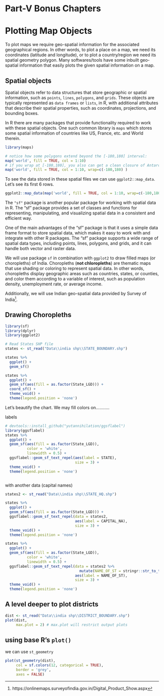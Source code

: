 # Part-V Bonus Chapters {-}
# Plotting Map Objects
To plot maps we require geo-spatial information for the associated geographical regions.  In other words, to plot a place on a map, we need its coordinates (latitude and longitude), or to plot a country/region we need its spatial geometry polygon.  Many softwares/tools have some inbuilt geo-spatial information that easily plots the given spatial information on a map.

## Spatial objects
Spatial objects refer to data structures that store geographic or spatial information, such as `points`, `lines`, `polygons`, and `grids`. These objects are typically represented as `data frames` or `lists`, in R, with additional attributes that describe their spatial properties, such as coordinates, projections, and bounding boxes.  

In R there are many packages that provide functionality required to work with these spatial objects.  One such common library is `maps` which stores some spatial information of countries like US, France, etc. and World therein.  

```r
library(maps)

# notice how some polygons extend beyond the [-180,180] interval:
map('world', fill = TRUE, col = 1:10)
# if you wrap at [-180,180], you also can get a clean closure of Antarctica
map('world', fill = TRUE, col = 1:10, wrap=c(-180,180) )
```

To see the data stored in these spatial files we can use `ggplot2::map_data`.  Let's see its first 6 rows.
```r

ggplot2::map_data(map('world', fill = TRUE, col = 1:10, wrap=c(-180,180) )) |> head(6)
```

The `"sf"` package is another popular package for working with spatial data in R. The "sf" package provides a set of classes and functions for representing, manipulating, and visualizing spatial data in a consistent and efficient way.

One of the main advantages of the "sf" package is that it uses a simple data frame format to store spatial data, which makes it easy to work with and integrate with other R packages. The "sf" package supports a wide range of spatial data types, including points, lines, polygons, and grids, and it can handle both vector and raster data.

We will use package `sf` in combination with `ggplot2` to draw filled maps (or choropleths) of India.  Choropleths (**not chloropleths**) are thematic maps that use shading or coloring to represent spatial data. In other words, choropleths display geographic areas such as countries, states, or counties, and color them according to a variable of interest, such as population density, unemployment rate, or average income.  

Additionally, we will use Indian geo-spatial data provided by Survey of India^[https://onlinemaps.surveyofindia.gov.in/Digital_Product_Show.aspx].

## Drawing Choropleths 

```r
library(sf)
library(dplyr)
library(ggplot2)

# Read States SHP file
states <- st_read("Data\\india shp\\STATE_BOUNDARY.shp")

states %>% 
  ggplot() +
  geom_sf()

states %>% 
  ggplot() +
  geom_sf(aes(fill = as.factor(State_LGD))) +
  coord_sf() +
  theme_void() +
  theme(legend.position = 'none')
```
Let's beautify the chart.  We may fill colors on...........

labels
```r
# devtools::install_github("yutannihilation/ggsflabel")
library(ggsflabel)
states %>% 
  ggplot() +
  geom_sf(aes(fill = as.factor(State_LGD)), 
          color = 'white', 
          linewidth = 0.5) +
  ggsflabel::geom_sf_text_repel(aes(label = STATE), 
                                size = 3) +
  theme_void() +
  theme(legend.position = 'none')



```

with another data (capital names)
```r
states2 <- st_read("Data\\india shp\\STATE_HQ.shp")

states %>% 
  ggplot() +
  geom_sf(aes(fill = as.factor(State_LGD))) +
  ggsflabel::geom_sf_text_repel(data = states2, 
                                aes(label = CAPITAL_NA), 
                                size = 3) +
  theme_void() +
  theme(legend.position = 'none')

states %>% 
  ggplot() +
  geom_sf(aes(fill = as.factor(State_LGD)), 
          color = 'white', 
          linewidth = 0.5) +
  ggsflabel::geom_sf_text_repel(data = states2 %>% 
                                  mutate(NAME_OF_ST = stringr::str_to_title(NAME_OF_ST)), 
                                aes(label = NAME_OF_ST), 
                                size = 3) +
  theme_void() +
  theme(legend.position = 'none')
```

## A level deeper to plot districts
```r
dist <- st_read("Data\\india shp\\DISTRICT_BOUNDARY.shp")
plot(dist, 
     max.plot = 2) # max.plot will restrict output plots
```

## using base R's `plot()`

we can use `st_geometry`
```r
plot(st_geometry(dist), 
     col = sf.colors(12, categorical = TRUE), 
     border = 'grey', 
     axes = FALSE)
```

